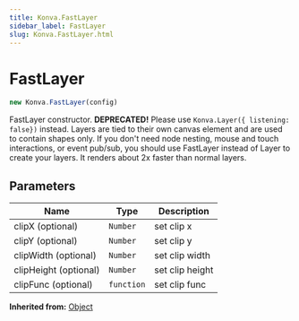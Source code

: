 ```yaml
---
title: Konva.FastLayer
sidebar_label: FastLayer
slug: Konva.FastLayer.html
---
```


# FastLayer

```javascript
new Konva.FastLayer(config)
```

FastLayer constructor. **DEPRECATED!** Please use `Konva.Layer({ listening: false})` instead. Layers are tied to their own canvas element and are used to contain shapes only.  If you don't need node nesting, mouse and touch interactions, or event pub/sub, you should use FastLayer instead of Layer to create your layers. It renders about 2x faster than normal layers.

## Parameters

| Name | Type | Description |
| ---- | ---- | ----------- |
| clipX (optional) | `Number` | set clip x |
| clipY (optional) | `Number` | set clip y |
| clipWidth (optional) | `Number` | set clip width |
| clipHeight (optional) | `Number` | set clip height |
| clipFunc (optional) | `function` | set clip func |

**Inherited from:** [Object](/docs/api/Object.html)

